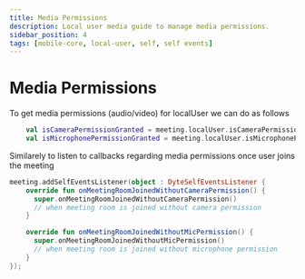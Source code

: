 ```yaml
---
title: Media Permissions
description: Local user media guide to manage media permissions.
sidebar_position: 4
tags: [mobile-core, local-user, self, self events]
---
```


# Media Permissions

To get media permissions (audio/video) for localUser we can do as follows
```kotlin
    val isCameraPermissionGranted = meeting.localUser.isCameraPermissionGranted
    val isMicrophonePermissionGranted = meeting.localUser.isMicrophonePermissionGranted
```

Similarely to listen to callbacks regarding media permissions once user joins the meeting
```kotlin
meeting.addSelfEventsListener(object : DyteSelfEventsListener {
    override fun onMeetingRoomJoinedWithoutCameraPermission() {
      super.onMeetingRoomJoinedWithoutCameraPermission()
      // when meeting room is joined without camera permission
    }

    override fun onMeetingRoomJoinedWithoutMicPermission() {
      super.onMeetingRoomJoinedWithoutMicPermission()
      // when meeting room is joined without microphone permission
    }
});
```